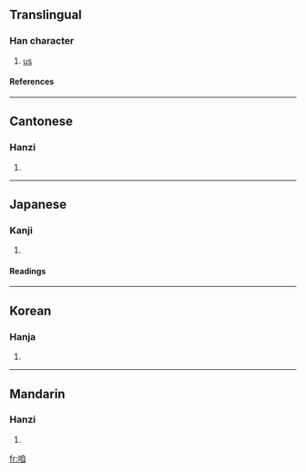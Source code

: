 ==Translingual==
===Han character===
{{Han char|rn=30|rad=口|as=06|sn=9|four=6600<sub>0</sub>|canj=口竹月山 (RHBU)}}
# [[us]]
====References====
{{Han ref|kx=0187.070|dkj=03552|dj=0406.090|hdz=10618.060|uh=54B1|ud=21681|bh=ABA5|bd=43941}}
----
==Cantonese==
===Hanzi===
{{yue-hanzi|jyut=|y=ja1}}
# {{defn|Cantonese}}
----
==Japanese==
===Kanji===
{{ja-kanji|grade=|rs=口06}}
# {{defn|Japanese}} 
====Readings====
{{ja-readings|on=[[さつ]] (satsu), [[さち]] (sachi), [[さ]] (sa), [[しゃ]] (sha)|kun=[[われ]] (ware)}}
----
==Korean==
===Hanja===
{{ko-hanja|hangeul=[[찰]], [[차]]|rv=chal, cha|mr=ch'al, ch'a}}
# {{defn|Korean}}
----
==Mandarin==
===Hanzi===
{{cmn-hanzi|pin=[[zán]] ([[zan2]])|wg=tsan<sup>2</sup>}}
# {{defn|Mandarin}}

[[fr:咱]]